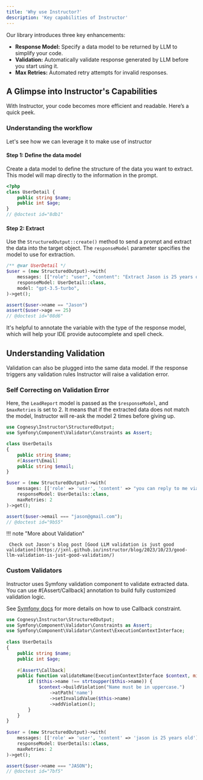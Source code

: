 ```yaml
---
title: 'Why use Instructor?'
description: 'Key capabilities of Instructor'
---
```


Our library introduces three key enhancements:

- **Response Model:** Specify a data model to be returned by LLM to simplify your code.
- **Validation:** Automatically validate response generated by LLM before you start using it.
- **Max Retries:** Automated retry attempts for invalid responses.


## A Glimpse into Instructor's Capabilities

With Instructor, your code becomes more efficient and readable. Here’s a quick peek.


### Understanding the workflow

Let's see how we can leverage it to make use of instructor


#### Step 1: Define the data model

Create a data model to define the structure of the data you want to extract. This model will map directly to the information in the prompt.

```php
<?php
class UserDetail {
    public string $name;
    public int $age;
}
// @doctest id="8db1"
```

#### Step 2: Extract

Use the `StructuredOutput::create()` method to send a prompt and extract the data into the target object. The `responseModel` parameter specifies the model to use for extraction.

```php
/** @var UserDetail */
$user = (new StructuredOutput)->with(
    messages: [["role": "user", "content": "Extract Jason is 25 years old"]],
    responseModel: UserDetail::class,
    model: "gpt-3.5-turbo",
)->get();

assert($user->name == "Jason")
assert($user->age == 25)
// @doctest id="08d6"
```

It's helpful to annotate the variable with the type of the response model, which will help your IDE provide autocomplete and spell check.




## Understanding Validation

Validation can also be plugged into the same data model. If the response triggers any validation rules Instructor will raise a validation error.


### Self Correcting on Validation Error

Here, the `LeadReport` model is passed as the `$responseModel`, and `$maxRetries` is set to 2. It means that if the extracted data does not match the model, Instructor will re-ask the model 2 times before giving up.

```php
use Cognesy\Instructor\StructuredOutput;
use Symfony\Component\Validator\Constraints as Assert;

class UserDetails
{
    public string $name;
    #[Assert\Email]
    public string $email;
}

$user = (new StructuredOutput)->with(
    messages: [['role' => 'user', 'content' => "you can reply to me via jason@gmailcom -- Jason"]],
    responseModel: UserDetails::class,
    maxRetries: 2
)->get();

assert($user->email === "jason@gmail.com");
// @doctest id="9b55"
```

!!! note "More about Validation"

     Check out Jason's blog post [Good LLM validation is just good validation](https://jxnl.github.io/instructor/blog/2023/10/23/good-llm-validation-is-just-good-validation/)


### Custom Validators

Instructor uses Symfony validation component to validate extracted data. You can use #[Assert/Callback] annotation to build fully customized validation logic.

See [Symfony docs](https://symfony.com/doc/current/reference/constraints/Callback.html) for more details on how to use Callback constraint.

```php
use Cognesy\Instructor\StructuredOutput;
use Symfony\Component\Validator\Constraints as Assert;
use Symfony\Component\Validator\Context\ExecutionContextInterface;
    
class UserDetails
{
    public string $name;
    public int $age;
    
    #[Assert\Callback]
    public function validateName(ExecutionContextInterface $context, mixed $payload) {
        if ($this->name !== strtoupper($this->name)) {
            $context->buildViolation("Name must be in uppercase.")
                ->atPath('name')
                ->setInvalidValue($this->name)
                ->addViolation();
        }
    }
}
    
$user = (new StructuredOutput)->with(
    messages: [['role' => 'user', 'content' => 'jason is 25 years old']],
    responseModel: UserDetails::class,
    maxRetries: 2
)->get();

assert($user->name === "JASON");
// @doctest id="7bf5"
```
